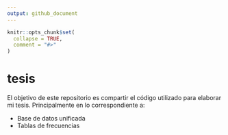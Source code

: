```yaml
---
output: github_document
---
```


<!-- README.md is generated from README.Rmd. Please edit that file -->

```r
knitr::opts_chunk$set(
  collapse = TRUE,
  comment = "#>"
)
```

# tesis

<!-- badges: start -->
<!-- badges: end -->

El objetivo de este repositorio es compartir el código utilizado para elaborar mi tesis. Principalmente en lo correspondiente a:

- Base de datos unificada
- Tablas de frecuencias

